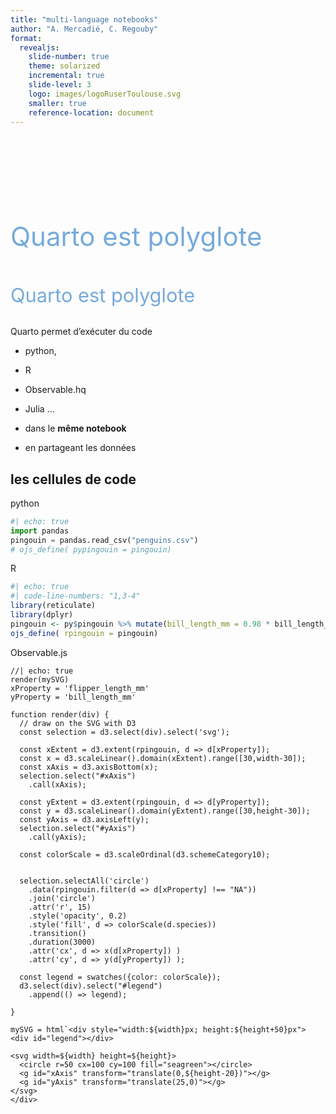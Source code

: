 ```yaml
---
title: "multi-language notebooks"
author: "A. Mercadié, C. Regouby"
format: 
  revealjs:
    slide-number: true
    theme: solarized
    incremental: true
    slide-level: 3
    logo: images/logoRuserToulouse.svg
    smaller: true
    reference-location: document
---
```


##  {#polyglot-1 .centered data-menu-title="Polyglot 1" background-color="#0F1620" auto-animate="true"}

::: {style="margin-top: 150px; font-size: 3em; color: #75AADB;"}
Quarto est polyglote
:::

##  {#polyglot-2 .centered data-menu-title="Polyglot 2" background-color="#0F1620" auto-animate="true"}

::: {style="margin-top: 50px; font-size: 2.2em; color: #75AADB"}
Quarto est polyglote
:::

Quarto permet d'exécuter du code 

 - python, 
 - R
 - Observable.hq
 - Julia ...

 - dans le **même notebook**
 - en partageant les données


## les cellules de code

::: fragment
python

``` python
#| echo: true
import pandas
pingouin = pandas.read_csv("penguins.csv")
# ojs_define( pypingouin = pingouin)
```
:::

::: fragment
R

``` r
#| echo: true
#| code-line-numbers: "1,3-4"
library(reticulate)
library(dplyr)
pingouin <- py$pingouin %>% mutate(bill_length_mm = 0.98 * bill_length_mm)
ojs_define( rpingouin = pingouin)

```
:::
::: fragment
Observable.js

```ojs
//| echo: true
render(mySVG)
xProperty = 'flipper_length_mm'
yProperty = 'bill_length_mm'

function render(div) {
  // draw on the SVG with D3
  const selection = d3.select(div).select('svg');
  
  const xExtent = d3.extent(rpingouin, d => d[xProperty]);
  const x = d3.scaleLinear().domain(xExtent).range([30,width-30]);
  const xAxis = d3.axisBottom(x);
  selection.select("#xAxis")
    .call(xAxis);
  
  const yExtent = d3.extent(rpingouin, d => d[yProperty]);
  const y = d3.scaleLinear().domain(yExtent).range([30,height-30]);
  const yAxis = d3.axisLeft(y);
  selection.select("#yAxis")
    .call(yAxis);
  
  const colorScale = d3.scaleOrdinal(d3.schemeCategory10);

  
  selection.selectAll('circle')
    .data(rpingouin.filter(d => d[xProperty] !== "NA"))
    .join('circle')
    .attr('r', 15)
    .style('opacity', 0.2)
    .style('fill', d => colorScale(d.species))
    .transition()
    .duration(3000)
    .attr('cx', d => x(d[xProperty]) )
    .attr('cy', d => y(d[yProperty]) );

  const legend = swatches({color: colorScale});
  d3.select(div).select("#legend")
    .append(() => legend);
  
}

mySVG = html`<div style="width:${width}px; height:${height+50}px">
<div id="legend"></div>

<svg width=${width} height=${height}>
  <circle r=50 cx=100 cy=100 fill="seagreen"></circle>
  <g id="xAxis" transform="translate(0,${height-20})"></g>
  <g id="yAxis" transform="translate(25,0)"></g>
</svg>
</div>

```
:::


